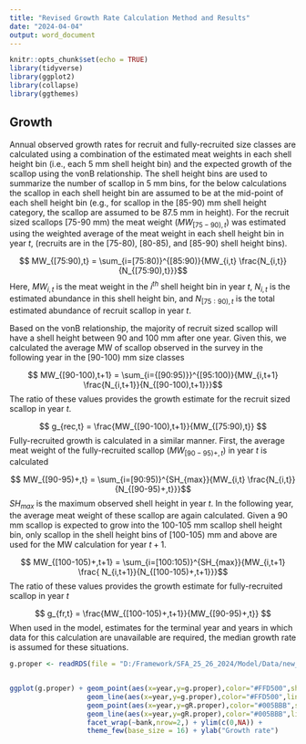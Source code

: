 ```yaml
---
title: "Revised Growth Rate Calculation Method and Results"
date: "2024-04-04"
output: word_document
---
```


```r
knitr::opts_chunk$set(echo = TRUE)
library(tidyverse)
library(ggplot2)
library(collapse)
library(ggthemes)
```

## Growth

Annual observed growth rates for recruit and fully-recruited size classes are calculated using a combination of the estimated meat weights in each shell height bin (i.e., each 5 mm shell height bin) and the expected growth of the scallop using the vonB relationship. The shell height bins are used to summarize the number of scallop in 5 mm bins, for the below calculations the scallop in each shell height bin are assumed to be at the mid-point of each shell height bin (e.g., for scallop in the [85-90) mm shell height category, the scallop are assumed to be 87.5 mm in height). For the recruit sized scallops [75-90 mm) the meat weight ($MW_{[75-90),t}$) was estimated using the weighted average of the meat weight in each shell height bin in year $t$, (recruits are in the [75-80), [80-85), and [85-90) shell height bins). 

$$ MW_{[75:90),t} = \sum_{i=[75:80)}^{[85:90)}{MW_{i,t} \frac{N_{i,t}}{N_{[75:90),t}}}$$
Here, $MW_{i,t}$ is the meat weight in the $i^{th}$ shell height bin in year $t$, $N_{i,t}$ is the estimated abundance in this shell height bin, and $N_{[75:90),t}$ is the total estimated abundance of recruit scallop in year $t$. 

Based on the vonB relationship, the majority of recruit sized scallop will have a shell height between 90 and 100 mm after one year.  Given this, we calculated the average MW of scallop observed in the survey in the following year in the [90-100) mm size classes


$$ MW_{[90-100),t+1} = \sum_{i={[90:95)}}^{[95:100)}{MW_{i,t+1} \frac{N_{i,t+1}}{N_{[90-100),t+1}}}$$
The ratio of these values provides the growth estimate for the recruit sized scallop in year $t$.

$$ g_{rec,t} = \frac{MW_{[90-100),t+1}}{MW_{[75:90),t}} $$
Fully-recruited growth is calculated in a similar manner.  First, the average meat weight of the fully-recruited scallop ($MW_{[90-95)+,t}$) in year $t$ is calculated 


$$ MW_{[90-95)+,t} = \sum_{i=[90:95)}^{SH_{max}}{MW_{i,t} \frac{N_{i,t}}{N_{[90-95)+,t}}}$$
$SH_{max}$ is the maximum observed shell height in year $t$. In the following year, the average meat weight of these scallop are again calculated.  Given a 90 mm scallop is expected to grow into the 100-105 mm scallop shell height bin, only scallop in the shell height bins of [100-105) mm and above are used for the MW calculation for year $t+1$.

$$ MW_{[100-105)+,t+1} = \sum_{i=[100:105)}^{SH_{max}}{MW_{i,t+1} \frac{ N_{i,t+1}}{N_{[100-105)+,t+1}}}$$
The ratio of these values provides the growth estimate for fully-recruited scallop in year $t$

$$ g_{fr,t} = \frac{MW_{[100-105)+,t+1}}{MW_{[90-95)+,t}} $$
When used in the model, estimates for the terminal year and years in which data for this calculation are unavailable are required, the median growth rate is assumed for these situations.

<!-- I'm not running this because it is slow and I think we've settled on a method, uncomment to run the code --->

<!-- ```{r g-code,include=F } -->

<!-- # Load in the data -->
<!-- load("Y:/Offshore/Assessment/Data/Survey_data/2022/Survey_summary_output/testing_results_framework_75-90RSCS_newMWSH_GBb.RData") -->

<!-- # The other option is to calculate the growth using w.bar of everything over 100 mm, which will be default exclude the vast majority of the -->
<!-- # recruits as 90 mm scallop will grow by about 12 cm, so might have a few recruits in there, but tracking the changes in that size class tells -->
<!-- # us what the realized growth was for the FRs that excludes the recruits -->
<!-- # So what we do is take the ratio of the w.bar for everything bigger than 100 mm in year 2, to the w.bar for all FR scallop in year one -->
<!-- # Based on the von.B the vast majority of the scallop in that ratio be the same individuals. -->
<!-- # So to calculate the 100 mm thing I'll need to use the shf in surv.dat... -->
<!-- # I can do the same with recruit growth can't I, everything from 90 to 100 were probably recruits last year -->
<!-- # so look at 75-90 last year and compare with 90 to 100 this year... -->

<!-- sizes <- seq(0.025,2,by=0.05) # So I'd be using the 1.025 bin and everything bigger for the t+1 fully-recruited -->
<!-- surv.years <- unique(surv.dat$BBn$year) -->
<!-- # But not 2020... -->
<!-- surv.years <- surv.years[surv.years != 2020] -->
<!-- # The w.yst object is exactly proportional to mod.dat$I, there is an offset, but given I need proportions I think this object is perfectly fine to use. -->
<!-- # SO this mw.per.bin is taking the stratified abundance and dividing it by the stratified numbers in each bin, which gives us the MW in that bin. -->
<!-- # There is probably a MW object out there somewhere with this in it, but it should just be the same thing as this. -->
<!-- mw.per.bin <- data.frame(mw.per.bin = rbind(survey.obj$BBn$shf.dat$w.yst/survey.obj$BBn$shf.dat$n.yst,rep(NA,40)),year = c(surv.years,2020)) -->
<!-- N.per.bin <- data.frame(N.per.bin = rbind(survey.obj$BBn$shf.dat$n.yst,rep(NA,40)),year = c(surv.years,2020)) -->
<!-- #reorder them -->
<!-- mw.per.bin <- mw.per.bin[order(mw.per.bin$year),] -->
<!-- N.per.bin <- N.per.bin[order(N.per.bin$year),] -->
<!-- # Get the right bins for the FRs -->
<!-- max.bin <- length(sizes) -->
<!-- bin.frs.plus <- which(sizes == 1.025):max.bin -->
<!-- bin.90.plus <- which(sizes == 0.925):max.bin -->
<!-- bin.rec <- which(sizes == 0.775):min((bin.90.plus-1)) -->
<!-- bin.frs.minus <- min(bin.90.plus):(min(bin.90.plus)+1) -->

<!-- # and the right bins for the recruits -->

<!-- # Now make a new object -->
<!-- g.proper <- data.frame(year = mw.per.bin$year) -->
<!-- g.proper$total.abun.90 <- rowSums(N.per.bin[,bin.90.plus]) -->
<!-- g.proper$total.abun.frs <- rowSums(N.per.bin[,bin.frs.plus]) -->
<!-- g.proper$total.rec.abun <- rowSums(N.per.bin[,bin.rec]) -->
<!-- g.proper$total.frs.minus <- rowSums(N.per.bin[,bin.frs.minus]) -->
<!-- # Propotions in each bin, FRs and -->
<!-- N.prop.per.bin.90 <- N.per.bin[,bin.90.plus]/g.proper$total.abun.90 -->
<!-- N.prop.per.bin.frs <- N.per.bin[,bin.frs.plus]/g.proper$total.abun.frs -->
<!-- # Recs -->
<!-- N.prop.per.bin.rec       <- N.per.bin[,bin.rec]/g.proper$total.rec.abun -->
<!-- N.prop.per.bin.frs.minus <- N.per.bin[,bin.frs.minus]/g.proper$total.frs.minus -->

<!-- # And the average mw in each of the bins of interest, first for the FRs -->
<!-- g.proper$mw.frs.plus <-  rowSums(mw.per.bin[,bin.frs.plus] * N.prop.per.bin.frs,na.rm=T) -->
<!-- g.proper$mw.90.plus <-   rowSums(mw.per.bin[,bin.90.plus] * N.prop.per.bin.90,na.rm=T) -->
<!-- # and for the rec -->
<!-- g.proper$mw.recs <-      rowSums(mw.per.bin[,bin.rec] * N.prop.per.bin.rec,na.rm=T) -->
<!-- g.proper$mw.frs.minus <- rowSums(mw.per.bin[,bin.frs.minus] * N.prop.per.bin.frs.minus,na.rm=T) -->

<!-- g.proper$g.proper <- c(g.proper$mw.frs.plus[2:length(g.proper$mw.frs.plus)]/g.proper$mw.90.plus[1:(length(g.proper$mw.90.plus)-1)],NA) -->
<!-- g.proper$gR.proper<- c(g.proper$mw.frs.minus[2:length(g.proper$mw.frs.minus)]/g.proper$mw.recs[1:(length(g.proper$mw.recs)-1)],NA) -->


<!-- g.proper[g.proper$year %in% c(1991,2020),-1] <- NA -->
<!-- g.proper[g.proper$year %in% c(2019),which(names(g.proper) %in% c("g.proper","gR.proper"))] <- NA -->

<!-- # Fill in the mean for the missing years -->
<!-- g.proper$g.proper[g.proper$year %in% c(1991,2019,2020,2022)] <- median(g.proper$g.proper,na.rm=T) -->
<!-- g.proper$gR.proper[g.proper$year %in% c(1991,2019,2020,2022)] <- median(g.proper$gR.proper,na.rm=T) -->


<!-- g.proper.bbn <- data.frame(g.proper,bank = "SFA 26A") -->


<!-- surv.years <- unique(surv.dat$Sab$year) -->
<!-- # But not 2020... -->
<!-- #surv.years <- surv.years[surv.years != 2020] -->
<!-- # The w.yst object is exactly proportional to mod.dat$I, there is an offset, but given I need proportions I think this object is perfectly fine to use. -->
<!-- # SO this mw.per.bin is taking the stratified abundance and dividing it by the stratified numbers in each bin, which gives us the MW in that bin. -->
<!-- # There is probably a MW object out there somewhere with this in it, but it should just be the same thing as this. -->
<!-- mw.per.bin <- data.frame(mw.per.bin = rbind(survey.obj$Sab$shf.dat$w.yst/survey.obj$Sab$shf.dat$n.yst,rep(NA,40),rep(NA,40)),year = c(surv.years,2015,2020)) -->
<!-- N.per.bin <- data.frame(N.per.bin = rbind(survey.obj$Sab$shf.dat$n.yst,rep(NA,40),rep(NA,40)),year = c(surv.years,2015,2020)) -->
<!-- #reorder them -->
<!-- mw.per.bin <- mw.per.bin[order(mw.per.bin$year),] -->
<!-- N.per.bin <- N.per.bin[order(N.per.bin$year),] -->
<!-- # Get the right bins for the FRs -->
<!-- max.bin <- length(sizes) -->
<!-- bin.frs.plus <- which(sizes == 1.025):max.bin -->
<!-- bin.90.plus <- which(sizes == 0.925):max.bin -->
<!-- bin.rec <- which(sizes == 0.775):min((bin.90.plus-1)) -->
<!-- bin.frs.minus <- min(bin.90.plus):(min(bin.90.plus)+1) -->

<!-- # and the right bins for the recruits -->

<!-- # Now make a new object -->
<!-- g.proper <- data.frame(year = mw.per.bin$year) -->
<!-- g.proper$total.abun.90 <- rowSums(N.per.bin[,bin.90.plus]) -->
<!-- g.proper$total.abun.frs <- rowSums(N.per.bin[,bin.frs.plus]) -->
<!-- g.proper$total.rec.abun <- rowSums(N.per.bin[,bin.rec]) -->
<!-- g.proper$total.frs.minus <- rowSums(N.per.bin[,bin.frs.minus]) -->
<!-- # Propotions in each bin, FRs and -->
<!-- N.prop.per.bin.90 <- N.per.bin[,bin.90.plus]/g.proper$total.abun.90 -->
<!-- N.prop.per.bin.frs <- N.per.bin[,bin.frs.plus]/g.proper$total.abun.frs -->
<!-- # Recs -->
<!-- N.prop.per.bin.rec       <- N.per.bin[,bin.rec]/g.proper$total.rec.abun -->
<!-- N.prop.per.bin.frs.minus <- N.per.bin[,bin.frs.minus]/g.proper$total.frs.minus -->

<!-- # And the average mw in each of the bins of interest, first for the FRs -->
<!-- g.proper$mw.frs.plus <-  rowSums(mw.per.bin[,bin.frs.plus] * N.prop.per.bin.frs,na.rm=T) -->
<!-- g.proper$mw.90.plus <-   rowSums(mw.per.bin[,bin.90.plus] * N.prop.per.bin.90,na.rm=T) -->
<!-- # and for the rec -->
<!-- g.proper$mw.recs <-      rowSums(mw.per.bin[,bin.rec] * N.prop.per.bin.rec,na.rm=T) -->
<!-- g.proper$mw.frs.minus <- rowSums(mw.per.bin[,bin.frs.minus] * N.prop.per.bin.frs.minus,na.rm=T) -->

<!-- g.proper$g.proper <- c(g.proper$mw.frs.plus[2:length(g.proper$mw.frs.plus)]/g.proper$mw.90.plus[1:(length(g.proper$mw.90.plus)-1)],NA) -->
<!-- g.proper$gR.proper<- c(g.proper$mw.frs.minus[2:length(g.proper$mw.frs.minus)]/g.proper$mw.recs[1:(length(g.proper$mw.recs)-1)],NA) -->


<!-- g.proper[g.proper$year %in% c(1991,2015,2020),-1] <- NA -->
<!-- g.proper[g.proper$year %in% c(2014,2019),which(names(g.proper) %in% c("g.proper","gR.proper"))] <- NA -->

<!-- # Fill in the mean for the missing years -->
<!-- g.proper$g.proper[g.proper$year %in% c(1991,2014,2015,2019,2020,2022)] <- median(g.proper$g.proper,na.rm=T) -->
<!-- g.proper$gR.proper[g.proper$year %in% c(1991,2014,2015,2019,2020,2022)] <- median(g.proper$gR.proper,na.rm=T) -->


<!-- g.proper.sab <- data.frame(g.proper,bank = "SFA 25A") -->

<!-- g.proper <- rbind(g.proper.sab,g.proper.bbn) -->

<!-- saveRDS(g.proper,file = "D:/Framework/SFA_25_26_2024/Model/Data/new_growth_data_temp.Rds") -->

<!-- ``` -->

\newpage

```r

g.proper <- readRDS(file = "D:/Framework/SFA_25_26_2024/Model/Data/new_growth_data_temp.Rds")


ggplot(g.proper) + geom_point(aes(x=year,y=g.proper),color="#FFD500",shape =21,size=3,fill="#FFD500") + 
                   geom_line(aes(x=year,y=g.proper),color="#FFD500",linewidth=2) + 
                   geom_point(aes(x=year,y=gR.proper),color="#005BBB",shape =22,fill= "#005BBB",size=3) + 
                   geom_line(aes(x=year,y=gR.proper),color="#005BBB",linewidth=2) + 
                   facet_wrap(~bank,nrow=2,) + ylim(c(0,NA)) +
                   theme_few(base_size = 16) + ylab("Growth rate")
  


```

